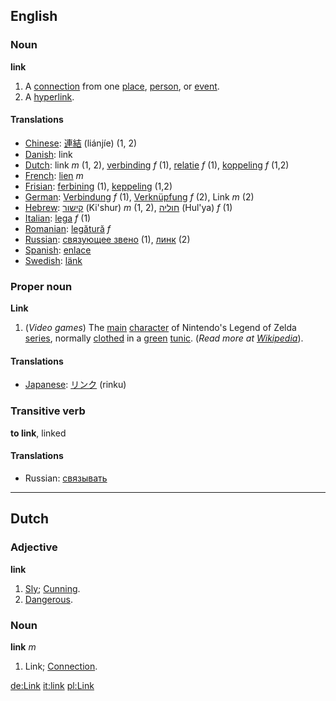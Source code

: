==English==

===Noun===
'''link'''
# A [[connection]] from one [[place]], [[person]], or [[event]].
# A [[hyperlink]].

====Translations====
*[[Chinese]]: [[連結]] (liánjíe) (1, 2)
*[[Danish]]: link
*[[Dutch]]: link ''m'' (1, 2), [[verbinding]] ''f'' (1), [[relatie]] ''f'' (1), [[koppeling]] ''f'' (1,2)
*[[French]]: [[lien]] ''m''
*[[Frisian]]: [[ferbining]] (1), [[keppeling]] (1,2)
*[[German]]: [[Verbindung]] ''f'' (1), [[Verknüpfung]] ''f'' (2), Link ''m'' (2)
*[[Hebrew]]: [[קישור]] (Ki'shur) ''m'' (1, 2), [[חוליה]] (Hul'ya) ''f'' (1)
*[[Italian]]: [[lega]] ''f'' (1)
*[[Romanian]]: [[legătură]] ''f''
*[[Russian]]: [[связующее звено]] (1), [[линк]] (2)
*[[Spanish]]: [[enlace]]
*[[Swedish]]: [[länk]]

===Proper noun===
'''Link'''
# (''Video games'') The [[main]] [[character]] of Nintendo's Legend of Zelda [[series]], normally [[cloth]]ed in a [[green]] [[tunic]]. (''Read more at [[w:Link_%28Legend_of_Zelda%29|Wikipedia]]'').

====Translations====
*[[Japanese]]: [[リンク]] (rinku)

===Transitive verb===
'''to link''', linked
====Translations====
*Russian: [[связывать]]

----

==Dutch==

===Adjective===
'''link'''
# [[Sly]]; [[Cunning]].
# [[Dangerous]].

===Noun===
'''link''' ''m''
# Link; [[Connection]].

[[de:Link]]
[[it:link]]
[[pl:Link]]